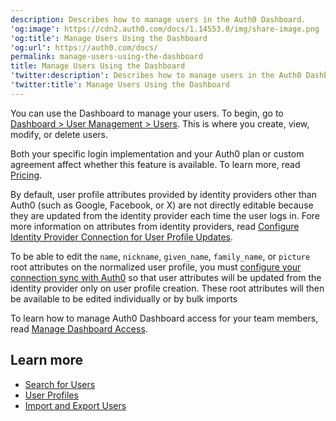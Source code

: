 ```yaml
---
description: Describes how to manage users in the Auth0 Dashboard.
'og:image': https://cdn2.auth0.com/docs/1.14553.0/img/share-image.png
'og:title': Manage Users Using the Dashboard
'og:url': https://auth0.com/docs/
permalink: manage-users-using-the-dashboard
title: Manage Users Using the Dashboard
'twitter:description': Describes how to manage users in the Auth0 Dashboard.
'twitter:title': Manage Users Using the Dashboard
---
```

You can use the Dashboard to manage your users. To begin, go to [Dashboard > User Management > Users](https://manage.auth0.com/#/users). This is where you create, view, modify, or delete users.

<Card title="Availability varies by Auth0 plan">

Both your specific login implementation and your Auth0 plan or custom agreement affect whether this feature is available. To learn more, read [Pricing](https://auth0.com/pricing).

</Card>

By default, user profile attributes provided by <Tooltip tip="Identity Provider (IdP): Service that stores and manages digital identities." cta="View Glossary" href="/glossary?term=identity+providers">identity providers</Tooltip> other than Auth0 (such as Google, Facebook, or X) are not directly editable because they are updated from the identity provider each time the user logs in. Fore more information on attributes from identity providers, read [Configure Identity Provider Connection for User Profile Updates](/manage-users/user-accounts/user-profiles/configure-connection-sync-with-auth0).

To be able to edit the `name`, `nickname`, `given_name`, `family_name`, or `picture` root attributes on the normalized user profile, you must [configure your connection sync with Auth0](/manage-users/user-accounts/user-profiles/configure-connection-sync-with-auth0) so that user attributes will be updated from the identity provider only on user profile creation. These root attributes will then be available to be edited individually or by bulk imports

To learn how to manage <Tooltip tip="Auth0 Dashboard: Auth0's main product to configure your services." cta="View Glossary" href="/glossary?term=Auth0+Dashboard">Auth0 Dashboard</Tooltip> access for your team members, read [Manage Dashboard Access](/get-started/manage-dashboard-access).

## Learn more

* [Search for Users](/manage-users/user-search)
* [User Profiles](/manage-users/user-accounts/user-profiles)
* [Import and Export Users](/manage-users/user-migration)